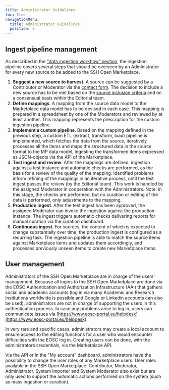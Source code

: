 ```yaml
---
title: Administrator Guidelines
toc: true
navigationMenu:
  title: Administrator Guidelines
  position: 6
---
```


## Ingest pipeline management

As described in the
["data ingestion workflow" section](/about/implementation#data-ingestion-workflow), the ingestion
pipeline covers several steps that should be overseen by an Administrator for every new source to be
added to the SSH Open Marketplace.

1.  **Suggest a new source to harvest**. A source can be suggested by a Contributor or Moderator via
    the [contact form](/contact). The decision to include a new source has to be met based on the
    [source inclusion criteria](/about/data#inclusion-criteria) and on a consensual basis within the
    Editorial team.
2.  **Define mappings**. A mapping from the source data model to the Marketplace data model has to
    be devised in each case. This mapping is prepared in a spreadsheet by one of the Moderators and
    reviewed by at least another. This mapping represents the prescription for the custom ingestion
    pipeline.
3.  **Implement a custom pipeline**. Based on the mapping defined in the previous step, a custom ETL
    (extract, transform, load) pipeline is implemented, which fetches the data from the source,
    iteratively processes all the items and maps the structured data in the source format to the MP
    data model, ingesting the transformed items expressed as JSON-objects via the API of the
    Marketplace.
4.  **Test ingest and review**. After the mappings are defined, ingestion against a test instance
    and automatic checks are performed, as the basis for a review of the quality of the mapping.
    Identified problems inform refining of the mappings in an iterative process, until the test
    ingest passes the review (by the Editorial team). This work is handled by the assigned Moderator
    in cooperation with the Administrators. Note: in this stage, the checks are performed, but no
    curation or editing of the data is performed, only adjustments to the mapping.
5.  **Production ingest**. After the test ingest has been approved, the assigned Moderator can
    invoke the ingestion against the production instance. The ingest triggers automatic checks
    delivering reports for manual curation via the curation dashboard.
6.  **Continuous ingest**. For sources, the content of which is expected to change substantially
    over time, the production ingest is configured as a recurring task. The ingestion pipeline is
    able to match the source items against Marketplace items and updates them accordingly, and
    processes previously unseen items to create new Marketplace items.

## User management

Administrators of the SSH Open Marketplace are in charge of the users' management. Because all
logins to the SSH Open Marketplace are done via the EOSC Authentication and Authorization
Infrastructure (AAI) that gathers social and academic accounts (log in via many Academic and
Research Institutions worldwide is possible and Google or Linkedin accounts can also be used),
administrators are not in charge of supporting the users in this authentication process. In case any
problems arise to log in, users can communicate issues via
[https://www.eosc-portal.eu/helpdesk](https://www.eosc-portal.eu/helpdesk).

In very rare and specific cases, administrators may create a local account to ensure access to the
editing functions for a user who would encounter difficulties with the EOSC log in. Creating users
can be done, with the administrators credentials, via the Marketplace API.

Via the API or in the "My account" dashboard, administrators have the possibility to change the user
roles of any Marketplace users. User roles available in the SSH Open Marketplace: Contributor,
Moderator, Administrator. System Importer and System Moderator also exist but are only used to
support the automatic actions performed on the system (such as mass ingestion or curation).
